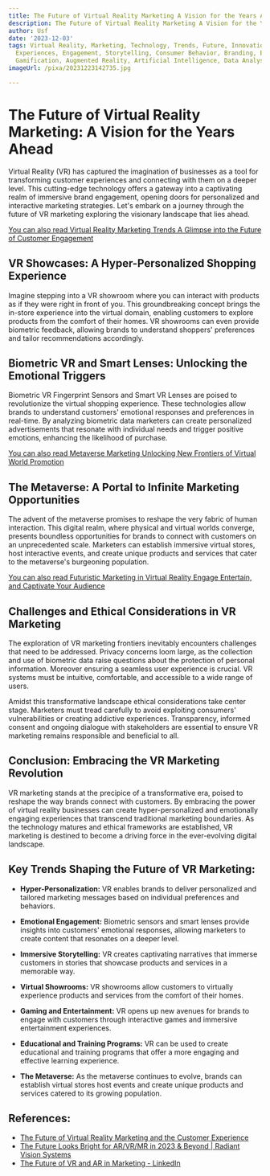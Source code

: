 ```yaml
---
title: The Future of Virtual Reality Marketing A Vision for the Years Ahead
description: The Future of Virtual Reality Marketing A Vision for the Years Ahead
author: Usf
date: '2023-12-03'
tags: Virtual Reality, Marketing, Technology, Trends, Future, Innovation, Immersive
  Experiences, Engagement, Storytelling, Consumer Behavior, Branding, E-commerce,
  Gamification, Augmented Reality, Artificial Intelligence, Data Analysis, Personalization
imageUrl: /pixa/20231223142735.jpg

---
```

# The Future  of Virtual Reality  Marketing: A Vision for the  Years Ahead

Virtual Reality (VR)  has captured the imagination of businesses as a tool for transforming customer experiences and connecting with them on a deeper level. This cutting-edge technology offers a gateway  into a captivating realm of immersive  brand  engagement, opening doors for personalized and interactive marketing strategies. Let's embark on  a  journey through the future of VR marketing exploring the visionary landscape that lies ahead.

[You can also read Virtual Reality Marketing Trends A Glimpse into the Future of Customer Engagement](Virtual%20Reality%20Marketing%20Trends%20A%20Glimpse%20into%20the%20Future%20of%20Customer%20Engagement)


## VR Showcases: A Hyper-Personalized Shopping  Experience

Imagine stepping into a VR showroom where you can interact with products as if they were right in front of you. This groundbreaking concept brings the in-store experience into the virtual domain, enabling customers to explore products  from the  comfort of their homes. VR showrooms  can even provide biometric  feedback, allowing brands to understand shoppers' preferences and tailor recommendations accordingly.

## Biometric VR and Smart  Lenses: Unlocking the Emotional Triggers

Biometric VR Fingerprint Sensors and Smart VR Lenses are poised to revolutionize the virtual shopping experience. These technologies  allow brands to understand customers' emotional responses and preferences in real-time. By analyzing biometric data marketers can create  personalized  advertisements that resonate with  individual needs and trigger  positive  emotions, enhancing the likelihood of purchase.

[You can also read  Metaverse Marketing Unlocking New  Frontiers of Virtual World Promotion](Metaverse%20Marketing%20Unlocking%20New%20Frontiers%20of%20Virtual%20World%20Promotion)


## The Metaverse: A Portal to  Infinite  Marketing Opportunities

The advent of the metaverse promises to reshape the very fabric  of  human interaction.  This digital realm, where physical and virtual  worlds converge, presents boundless opportunities for brands to connect with customers on an unprecedented  scale. Marketers can establish immersive virtual stores, host interactive events, and create unique products and services that cater to the metaverse's burgeoning population.

[You can also read Futuristic Marketing in Virtual Reality Engage Entertain, and Captivate Your Audience](Futuristic%20Marketing%20in%20Virtual%20Reality%20Engage%2C%20Entertain%2C%20and%20Captivate%20Your%20Audience)


## Challenges and Ethical Considerations in VR Marketing

The exploration of VR marketing frontiers inevitably encounters challenges that need to be addressed. Privacy concerns loom large, as the collection and use of biometric data raise  questions about the protection of personal information. Moreover ensuring  a seamless  user experience  is crucial. VR systems must  be intuitive, comfortable, and accessible to a wide range of users.

Amidst this transformative landscape  ethical  considerations take center stage. Marketers must tread carefully to  avoid exploiting consumers' vulnerabilities or creating addictive experiences. Transparency, informed consent and ongoing dialogue with stakeholders are essential to  ensure VR marketing remains responsible and beneficial to all.

## Conclusion: Embracing the VR Marketing Revolution

VR marketing  stands at the precipice of a transformative era, poised to reshape the way brands connect with customers. By embracing the power of virtual reality businesses can create hyper-personalized and emotionally engaging experiences that transcend  traditional marketing boundaries. As the technology matures and ethical frameworks are established, VR marketing is destined to become a driving force in  the ever-evolving  digital  landscape.

##  Key Trends Shaping the Future  of VR Marketing:

- **Hyper-Personalization:** VR enables  brands to deliver personalized and tailored  marketing messages based on individual preferences and  behaviors.


- **Emotional Engagement:** Biometric sensors and smart lenses  provide  insights  into customers' emotional responses, allowing marketers to create content that resonates on a deeper level.


- **Immersive Storytelling:** VR creates captivating narratives that immerse customers  in stories that showcase products and services  in a memorable way.


-  **Virtual Showrooms:** VR showrooms allow customers to  virtually experience products and services  from the comfort of their homes.


- **Gaming  and Entertainment:** VR opens up new avenues for brands  to engage with  customers through interactive games and immersive entertainment experiences.


- **Educational and Training Programs:** VR can be used to create educational and training programs that offer a more engaging  and effective learning experience.


-  **The Metaverse:** As the metaverse continues to evolve, brands can establish virtual stores host events and  create unique products and services catered to its growing population.

## References:
- [The Future of Virtual Reality Marketing and the Customer Experience](https://futureofmarketinginstitute.com/the-future-of-virtual-reality-marketing-and-the-customer-experience/)
- [The Future Looks Bright for AR/VR/MR in 2023 & Beyond | Radiant Vision Systems](https://www.radiantvisionsystems.com/blog/future-looks-bright-ar/vr/mr-2023-beyond)
- [The Future of VR and AR in Marketing - LinkedIn](https://www.linkedin.com/pulse/future-vr-ar-marketing-spencer-mann)
